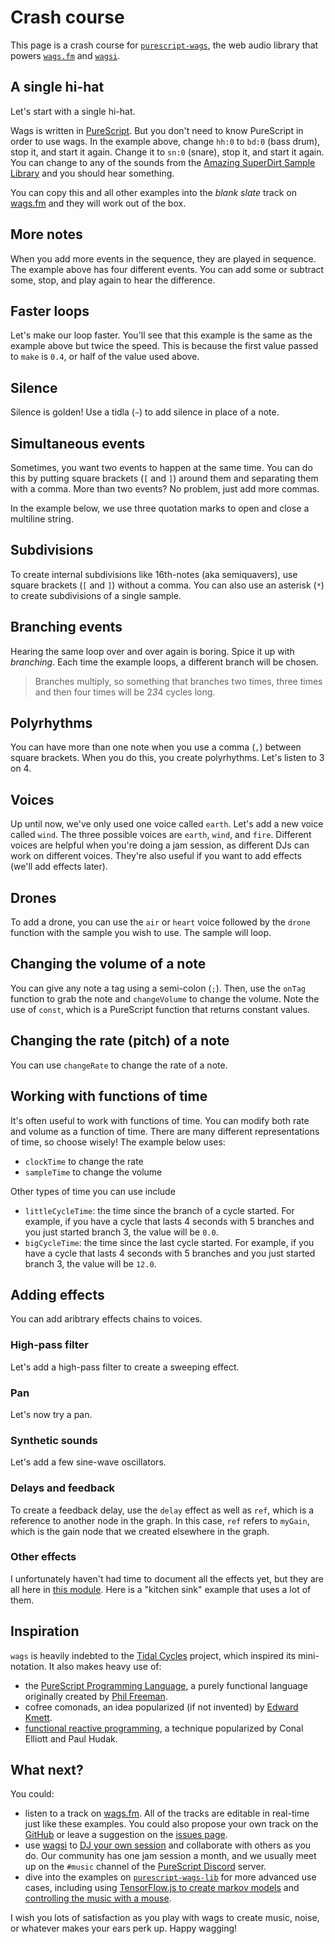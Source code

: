 
# Crash course

This page is a crash course for [`purescript-wags`](https://github.com/mikesol/purescript-wags), the web audio library that powers [`wags.fm`](https://github.com/mikesol/wags.fm) and [`wagsi`](https://github.com/mikesol/wagsi).

## A single hi-hat

Let's start with a single hi-hat.

<Player player={singleMain} code={single} />

Wags is written in [PureScript](https://purescript.org). But you don't need to know PureScript in order to use wags. In the example above, change `hh:0` to `bd:0` (bass drum), stop it, and start it again. Change it to `sn:0` (snare), stop it, and start it again. You can change to any of the sounds from the [Amazing SuperDirt Sample Library](https://github.com/mikesol/wagsi/blob/main/SOUNDS.md) and you should hear something.

You can copy this and all other examples into the _blank slate_ track on [wags.fm](https://wags.fm) and they will work out of the box.

## More notes

When you add more events in the sequence, they are played in sequence.  The example above has four different events. You can add some or subtract some, stop, and play again to hear the difference.

<Player player={severalMain} code={several} />

## Faster loops

Let's make our loop faster. You'll see that this example is the same as the example above but twice the speed. This is because the first value passed to `make` is `0.4`, or half of the value used above.

<Player player={fasterMain} code={faster} />

## Silence

Silence is golden! Use a tidla (`~`) to add silence in place of a note.

<Player player={silenceMain} code={silence} />

## Simultaneous events

Sometimes, you want two events to happen at the same time. You can do this by putting square brackets (`[` and `]`) around them and separating them with a comma. More than two events? No problem, just add more commas.

In the example below, we use three quotation marks to open and close a multiline string.

<Player player={simulMain} code={simul} />

## Subdivisions

To create internal subdivisions like 16th-notes (aka semiquavers), use square brackets (`[` and `]`) without a comma. You can also use an asterisk (`*`) to create subdivisions of a single sample.

<Player player={subdivMain} code={subdiv} />

## Branching events

Hearing the same loop over and over again is boring. Spice it up with _branching_. Each time the example loops, a different branch will be chosen.

> Branches multiply, so something that branches two times, three times and then four times will be 2*3*4 cycles long.

<Player player={branchMain} code={branch} />

## Polyrhythms

You can have more than one note when you use a comma (`,`) between square brackets. When you do this, you create polyrhythms. Let's listen to 3 on 4.

<Player player={polyMain} code={poly} />

## Voices

Up until now, we've only used one voice called `earth`. Let's add a new voice called `wind`. The three possible voices are `earth`, `wind`, and `fire`. Different voices are helpful when you're doing a jam session, as different DJs can work on different voices. They're also useful if you want to add effects (we'll add effects later).

<Player player={voicesMain} code={voices} />

## Drones

To add a drone, you can use the `air` or `heart` voice followed by the `drone` function with the sample you wish to use. The sample will loop.

<Player player={dronesMain} code={drones} />

## Changing the volume of a note

You can give any note a tag using a semi-colon (`;`). Then, use the `onTag` function to grab the note and `changeVolume` to change the volume. Note the use of `const`, which is a PureScript function that returns constant values.

<Player stub player={singleMain} code={single} />

## Changing the rate (pitch) of a note

You can use `changeRate` to change the rate of a note.

<Player stub player={singleMain} code={single} />

## Working with functions of time

It's often useful to work with functions of time. You can modify both rate and volume as a function of time. There are many different representations of time, so choose wisely! The example below uses:

- `clockTime` to change the rate
- `sampleTime` to change the volume

<Player stub player={singleMain} code={single} />

Other types of time you can use include

- `littleCycleTime`: the time since the branch of a cycle started. For example, if you have a cycle that lasts 4 seconds with 5 branches and you just started branch 3, the value will be `0.0`.
- `bigCycleTime`: the time since the last cycle started. For example, if you have a cycle that lasts 4 seconds with 5 branches and you just started branch 3, the value will be `12.0`.

## Adding effects

You can add aribtrary effects chains to voices.

### High-pass filter

Let's add a high-pass filter to create a sweeping effect.

<Player stub player={singleMain} code={single} />

### Pan

Let's now try a pan.

<Player stub player={singleMain} code={single} />

### Synthetic sounds

Let's add a few sine-wave oscillators.

<Player stub player={singleMain} code={single} />

### Delays and feedback

To create a feedback delay, use the `delay` effect as well as `ref`, which is a reference to another node in the graph. In this case, `ref` refers to `myGain`, which is the gain node that we created elsewhere in the graph.

<Player stub player={singleMain} code={single} />

### Other effects

I unfortunately haven't had time to document all the effects yet, but they are all here in [this module](https://github.com/mikesol/purescript-wags/blob/main/src/WAGS/Create/Optionals.purs). Here is a "kitchen sink" example that uses a lot of them.

<Player stub player={singleMain} code={single} />

## Inspiration

`wags` is heavily indebted to the [Tidal Cycles](https://tidalcycles.org/) project, which inspired its mini-notation. It also makes heavy use of:

- the [PureScript Programming Language](https://purescript.org), a purely functional language originally created by [Phil Freeman](https://twitter.com/paf31).
- cofree comonads, an idea popularized (if not invented) by [Edward Kmett](https://twitter.com/kmett).
- [functional reactive programming](https://en.wikipedia.org/wiki/Functional_reactive_programming), a technique popularized by Conal Elliott and Paul Hudak.

## What next?

You could:
- listen to a track on [wags.fm](https://wags.fm). All of the tracks are editable in real-time just like these examples. You could also propose your own track on the [GitHub](https://github.com/mikesol/wags.fm) or leave a suggestion on the [issues page](https://github.com/mikesol/wags.fm/issues).
- use [wagsi](https://github.com/mikesol/wagsi) to [DJ your own session](https://twitter.com/stronglynormal/status/1459623955719991299) and collaborate with others as you do. Our community has one jam session a month, and we usually meet up on the `#music` channel of the [PureScript Discord](https://purescript.org/chat) server.
- dive into the examples on [`purescript-wags-lib`](https://github.com/mikesol/purescript-wags-lib) for more advanced use cases, including using [TensorFlow.js to create markov models]() and [controlling the music with a mouse]().

I wish you lots of satisfaction as you play with wags to create music, noise, or whatever makes your ears perk up. Happy wagging!